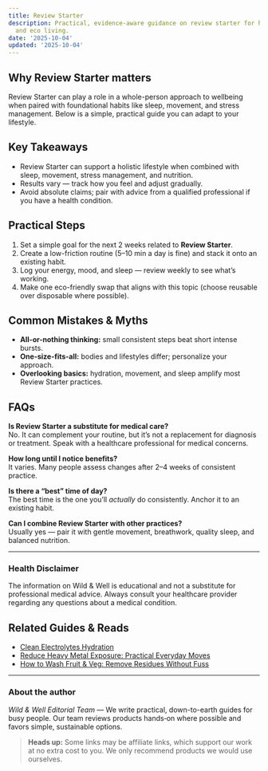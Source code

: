 ```yaml
---
title: Review Starter
description: Practical, evidence-aware guidance on review starter for holistic health
  and eco living.
date: '2025-10-04'
updated: '2025-10-04'
---
```


## Why Review Starter matters
Review Starter can play a role in a whole-person approach to wellbeing when paired with foundational habits like sleep, movement, and stress management. Below is a simple, practical guide you can adapt to your lifestyle.



## Key Takeaways
- Review Starter can support a holistic lifestyle when combined with sleep, movement, stress management, and nutrition.
- Results vary — track how you feel and adjust gradually.
- Avoid absolute claims; pair with advice from a qualified professional if you have a health condition.


## Practical Steps
1. Set a simple goal for the next 2 weeks related to **Review Starter**.
2. Create a low-friction routine (5–10 min a day is fine) and stack it onto an existing habit.
3. Log your energy, mood, and sleep — review weekly to see what’s working.
4. Make one eco-friendly swap that aligns with this topic (choose reusable over disposable where possible).


## Common Mistakes & Myths
- **All-or-nothing thinking:** small consistent steps beat short intense bursts.
- **One-size-fits-all:** bodies and lifestyles differ; personalize your approach.
- **Overlooking basics:** hydration, movement, and sleep amplify most Review Starter practices.


## FAQs
**Is Review Starter a substitute for medical care?**  
No. It can complement your routine, but it’s not a replacement for diagnosis or treatment. Speak with a healthcare professional for medical concerns.

**How long until I notice benefits?**  
It varies. Many people assess changes after 2–4 weeks of consistent practice.

**Is there a “best” time of day?**  
The best time is the one you’ll *actually* do consistently. Anchor it to an existing habit.

**Can I combine Review Starter with other practices?**  
Usually yes — pair it with gentle movement, breathwork, quality sleep, and balanced nutrition.


---

### Health Disclaimer
The information on Wild & Well is educational and not a substitute for professional medical advice. Always consult your healthcare provider regarding any questions about a medical condition.


## Related Guides & Reads
- [Clean Electrolytes Hydration](../guides/clean-electrolytes-hydration.md)
- [Reduce Heavy Metal Exposure: Practical Everyday Moves](../guides/reduce-heavy-metal-exposure.md)
- [How to Wash Fruit & Veg: Remove Residues Without Fuss](../guides/cleaning-chemicals-off-fruit.md)

---

### About the author
*Wild & Well Editorial Team* — We write practical, down-to-earth guides for busy people. Our team reviews products hands‑on where possible and favors simple, sustainable options.

> **Heads up:** Some links may be affiliate links, which support our work at no extra cost to you. We only recommend products we would use ourselves.
